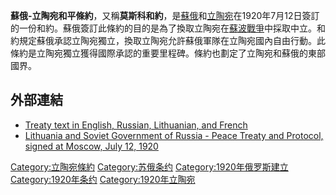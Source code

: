 '''蘇俄-立陶宛和平條約'''，又稱'''莫斯科和約'''，是[[蘇維埃俄國|蘇俄]]和[[立陶宛|立陶宛]]在1920年7月12日簽訂的一份和約。蘇俄簽訂此條約的目的是為了換取立陶宛在[[波苏战争|蘇波戰爭]]中採取中立。和約規定蘇俄承認立陶宛獨立，換取立陶宛允許蘇俄軍隊在立陶宛國內自由行動。此條約是立陶宛獨立獲得國際承認的重要里程碑。條約也劃定了立陶宛和蘇俄的東部國界。
==外部連結==
* [http://untreaty.un.org/unts/60001_120000/20/17/00038806.pdf Treaty text in English, Russian, Lithuanian, and French]
* [http://www.worldlii.org/cgi-bin/sinodisp/int/other/treaties/LNTSer/1920/2.html?query=Lithuania Lithuania and Soviet Government of Russia - Peace Treaty and Protocol, signed at Moscow, July 12, 1920]

{{第一次世界大戰條約}}

[[Category:立陶宛條約|Category:立陶宛條約]]
[[Category:苏俄条约|Category:苏俄条约]]
[[Category:1920年俄罗斯建立|Category:1920年俄罗斯建立]]
[[Category:1920年条约|Category:1920年条约]]
[[Category:1920年立陶宛|Category:1920年立陶宛]]